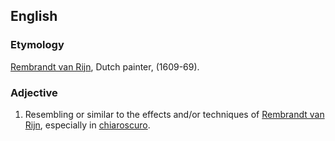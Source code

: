 ==English==

===Etymology===
[[w:Rembrandt van Rijn|Rembrandt van Rijn]], Dutch painter, (1609-69).

===Adjective===
{{en-adj}}

# {{label|en|nonstandard}} Resembling or similar to the effects and/or techniques of [[w:Rembrandt van Rijn|Rembrandt van Rijn]], especially in [[chiaroscuro]].
